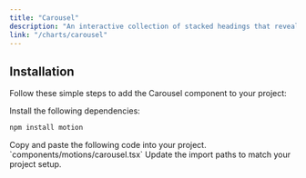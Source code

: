 ```yaml
---
title: "Carousel"
description: "An interactive collection of stacked headings that reveal individual content sections with a click."
link: "/charts/carousel"
---
```


<ComponentPreview name="carousel-demo" />

## Installation

Follow these simple steps to add the Carousel component to your project:

<Steps>

<Step>
Install the following dependencies:
</Step>

```bash 
npm install motion
```

<Step>
    Copy and paste the following code into your project.
`components/motions/carousel.tsx` 
</Step>

<CollapsibleSource name="framer-carousel" />

<Step>
     Update the import paths to match your project setup.
</Step>

</Steps>
